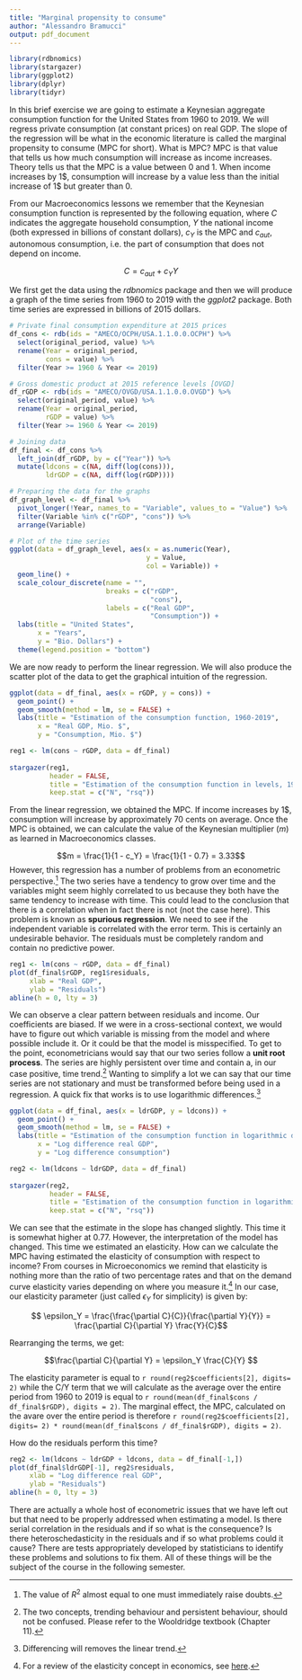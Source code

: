 ```yaml
---
title: "Marginal propensity to consume"
author: "Alessandro Bramucci"
output: pdf_document
---
```


```r
library(rdbnomics)
library(stargazer)
library(ggplot2)
library(dplyr)
library(tidyr)
```

In this brief exercise we are going to estimate a Keynesian aggregate consumption function for the United States from 1960 to 2019. We will regress private consumption (at constant prices) on real GDP. The slope of the regression will be what in the economic literature is called the marginal propensity to consume (MPC for short). What is MPC? MPC is that value that tells us how much consumption will increase as income increases. Theory tells us that the MPC is a value between 0 and 1. When income increases by 1\$, consumption will increase by a value less than the initial increase of 1\$ but greater than 0.

From our Macroeconomics lessons we remember that the Keynesian consumption function is represented by the following equation, where $C$ indicates the aggregate household consumption, $Y$ the national income (both expressed in billions of constant dollars), $c_Y$ is the MPC and $c_{aut}$, autonomous consumption, i.e. the part of consumption that does not depend on income.

$$C = c_{aut} + c_Y Y$$

We first get the data using the *rdbnomics* package and then we will produce a graph of the time series from 1960 to 2019 with the *ggplot2* package. Both time series are expressed in billions of 2015 dollars.

```r
# Private final consumption expenditure at 2015 prices
df_cons <- rdb(ids = "AMECO/OCPH/USA.1.1.0.0.OCPH") %>%
  select(original_period, value) %>% 
  rename(Year = original_period,
         cons = value) %>% 
  filter(Year >= 1960 & Year <= 2019)

# Gross domestic product at 2015 reference levels [OVGD]
df_rGDP <- rdb(ids = "AMECO/OVGD/USA.1.1.0.0.OVGD") %>%
  select(original_period, value) %>% 
  rename(Year = original_period,
         rGDP = value) %>% 
  filter(Year >= 1960 & Year <= 2019)

# Joining data
df_final <- df_cons %>% 
  left_join(df_rGDP, by = c("Year")) %>% 
  mutate(ldcons = c(NA, diff(log(cons))),
         ldrGDP = c(NA, diff(log(rGDP))))

# Preparing the data for the graphs
df_graph_level <- df_final %>% 
  pivot_longer(!Year, names_to = "Variable", values_to = "Value") %>% 
  filter(Variable %in% c("rGDP", "cons")) %>% 
  arrange(Variable)
```

```r
# Plot of the time series
ggplot(data = df_graph_level, aes(x = as.numeric(Year),
                                  y = Value, 
                                  col = Variable)) +
  geom_line() +
  scale_colour_discrete(name = "",
                        breaks = c("rGDP",
                                   "cons"),
                        labels = c("Real GDP",
                                   "Consumption")) +
  labs(title = "United States", 
       x = "Years", 
       y = "Bio. Dollars") +
  theme(legend.position = "bottom")
```

We are now ready to perform the linear regression. We will also produce the scatter plot of the data to get the graphical intuition of the regression.

```r

ggplot(data = df_final, aes(x = rGDP, y = cons)) + 
  geom_point() +
  geom_smooth(method = lm, se = FALSE) +
  labs(title = "Estimation of the consumption function, 1960-2019", 
       x = "Real GDP, Mio. $", 
       y = "Consumption, Mio. $")

reg1 <- lm(cons ~ rGDP, data = df_final)
          
stargazer(reg1,
          header = FALSE,
          title = "Estimation of the consumption function in levels, 1960-2019.",
          keep.stat = c("N", "rsq"))

```

From the linear regression, we obtained the MPC. If income increases by 1\$, consumption will increase by approximately 70 cents on average. Once the MPC is obtained, we can calculate the value of the Keynesian multiplier ($m$) as learned in Macroeconomics classes.

$$m = \frac{1}{1 - c_Y} = \frac{1}{1 - 0.7} = 3.33$$
However, this regression has a number of problems from an econometric perspective.^[The value of $R^2$ almost equal to one must immediately raise doubts.] The two series have a tendency to grow over time and the variables might seem highly correlated to us because they both have the same tendency to increase with time. This could lead to the conclusion that there is a correlation when in fact there is not (not the case here). This problem is known as **spurious regression**. We need to see if the independent variable is correlated with the error term. This is certainly an undesirable behavior. The residuals must be completely random and contain no predictive power.

```r
reg1 <- lm(cons ~ rGDP, data = df_final)
plot(df_final$rGDP, reg1$residuals,
     xlab = "Real GDP",
     ylab = "Residuals")
abline(h = 0, lty = 3)
```

We can observe a clear pattern between residuals and income. Our coefficients are biased. If we were in a cross-sectional context, we would have to figure out which variable is missing from the model and where possible include it. Or it could be that the model is misspecified. To get to the point, econometricians would say that our two series follow a **unit root process**. The series are highly persistent over time and contain a, in our case positive, time trend.^[The two concepts, trending behaviour and persistent behaviour, should not be confused. Please refer to the Wooldridge textbook (Chapter 11).] Wanting to simplify a lot we can say that our time series are not stationary and must be transformed before being used in a regression. A quick fix that works is to use logarithmic differences.^[Differencing will removes the linear trend.]

```r

ggplot(data = df_final, aes(x = ldrGDP, y = ldcons)) + 
  geom_point() +
  geom_smooth(method = lm, se = FALSE) +
  labs(title = "Estimation of the consumption function in logarithmic differences, 1960-2019", 
       x = "Log difference real GDP", 
       y = "Log difference consumption")

reg2 <- lm(ldcons ~ ldrGDP, data = df_final)
          
stargazer(reg2,
          header = FALSE,
          title = "Estimation of the consumption function in logarithmic differences, 1960-2019.",
          keep.stat = c("N", "rsq"))

```

We can see that the estimate in the slope has changed slightly. This time it is somewhat higher at 0.77. However, the interpretation of the model has changed. This time we estimated an elasticity. How can we calculate the MPC having estimated the elasticity of consumption with respect to income? From courses in Microeconomics we remind that elasticity is nothing more than the ratio of two percentage rates and that on the demand curve elasticity varies depending on where you measure it.^[For a review of the elasticity concept in economics, see
[here](https://en.wikipedia.org/wiki/Elasticity_(economics)).] In our case, our elasticity parameter (just called $\epsilon_Y$ for simplicity) is given by:

$$ \epsilon_Y = \frac{\frac{\partial C}{C}}{\frac{\partial Y}{Y}} = \frac{\partial C}{\partial Y} \frac{Y}{C}$$

Rearranging the terms, we get:

$$\frac{\partial C}{\partial Y} = \epsilon_Y \frac{C}{Y} $$

The elasticity parameter is equal to `r round(reg2$coefficients[2], digits= 2)` while the C/Y term that we will calculate as the average over the entire period from 1960 to 2019 is equal to `r round(mean(df_final$cons / df_final$rGDP), digits = 2)`. The marginal effect, the MPC, calculated on the avare over the entire period is therefore `r round(reg2$coefficients[2], digits= 2) * round(mean(df_final$cons / df_final$rGDP), digits = 2)`.

How do the residuals perform this time?

```r
reg2 <- lm(ldcons ~ ldrGDP + ldcons, data = df_final[-1,])
plot(df_final$ldrGDP[-1], reg2$residuals,
     xlab = "Log difference real GDP",
     ylab = "Residuals")
abline(h = 0, lty = 3)
```

There are actually a whole host of econometric issues that we have left out but that need to be properly addressed when estimating a model. Is there serial correlation in the residuals and if so what is the consequence? Is there heteroschedasticity in the residuals and if so what problems could it cause? There are tests appropriately developed by statisticians to identify these problems and solutions to fix them. All of these things will be the subject of the course in the following semester.
